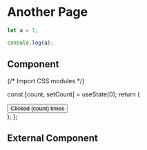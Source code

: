 # Another Page

```js filename="demo.js" {3} copy
let a = 1;

console.log(a);
```

## Component


{/* Import CSS modules */}


  const [count, setCount] = useState(0);
  return (
    <div>
      <button>Clicked {count} times</button>
    </div>
  );
};

<Counter/>

## External Component


<Counters />
